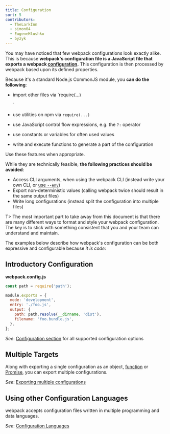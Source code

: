 ```yaml
---
title: Configuration
sort: 5
contributors:
  - TheLarkInn
  - simon04
  - EugeneHlushko
  - byzyk
---
```


You may have noticed that few webpack configurations look exactly alike. This is because **webpack's configuration file is a JavaScript file that exports a webpack [configuration](/configuration/).** This configuration is then processed by webpack based upon its defined properties.

Because it's a standard Node.js CommonJS module, you **can do the following**:

- import other files via `require(...)

  `
- use utilities on npm via `require(...)`
- use JavaScript control flow expressions, e.g. the `?:` operator
- use constants or variables for often used values
- write and execute functions to generate a part of the configuration

Use these features when appropriate.

While they are technically feasible, **the following practices should be avoided**:

- Access CLI arguments, when using the webpack CLI (instead write your own CLI, or [use `--env`](/api/cli/#env))
- Export non-deterministic values (calling webpack twice should result in the same output files)
- Write long configurations (instead split the configuration into multiple files)

T> The most important part to take away from this document is that there are many different ways to format and style your webpack configuration. The key is to stick with something consistent that you and your team can understand and maintain.

The examples below describe how webpack's configuration can be both expressive and configurable because _it is code_:

## Introductory Configuration

**webpack.config.js**

```javascript
const path = require('path');

module.exports = {
  mode: 'development',
  entry: './foo.js',
  output: {
    path: path.resolve(__dirname, 'dist'),
    filename: 'foo.bundle.js',
  },
};
```

_See_: [Configuration section](/configuration/) for all supported configuration options

## Multiple Targets

Along with exporting a single configuration as an object, [function](/configuration/configuration-types/#exporting-a-function) or [Promise](/configuration/configuration-types/#exporting-a-promise), you can export multiple configurations.

_See_: [Exporting multiple configurations](/configuration/configuration-types/#exporting-multiple-configurations)

## Using other Configuration Languages

webpack accepts configuration files written in multiple programming and data languages.

_See_: [Configuration Languages](/configuration/configuration-languages/)
